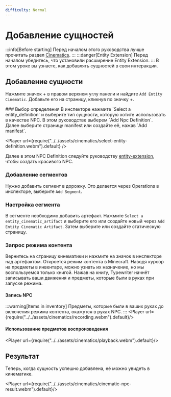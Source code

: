```yaml
---
difficulty: Normal
---
```



# Добавление сущностей

:::info[Before starting]
Перед началом этого руководства лучше прочитать раздел [Cinematics](./index.mdx).
:::
:::danger[Entity Extension]
Перед началом убедитесь, что установили расширение Entity Extension.
:::
В этом уроке вы узнаете, как добавлять сущностей в свои интеракции.

## Добавление сущности
Нажмите значок + в правом верхнем углу панели и найдите `Add Entity Cinematic`. Добавьте его на страницу, кликнув по значку +.

<EntrySearch entryName='entity_cinematic'/>
### Выбор определения
В инспекторе нажмите `Select a entity_definition` и выберите тип сущности, которую хотите использовать в качестве NPC. В этом руководстве выберем `Add Npc Definition`. Далее выберите страницу manifest или создайте её, нажав `Add manifest`.

<Player url={require("../../assets/cinematics/select-entity-definition.webm").default} />

Далее в этом NPC Definition следуйте руководству [entity-extension](../04-entity-extension/index.mdx), чтобы создать красивого NPC.

### Добавление сегментов
Нужно добавить сегмент в дорожку. Это делается через Operations в инспекторе, выберите `Add Segment`.

### Настройка сегмента
В сегменте необходимо добавить артефакт. Нажмите `Select a entity_cinematic_artifact` и выберите его или создайте новый через `Add Entity Cinematic Artifact`. Затем выберите или создайте статическую страницу.

### Запрос режима контента
Вернитесь на страницу кинематики и нажмите на значок <ActionButton button='capture'/> в инспекторе над артефактом. Откроется режим контента в Minecraft. Наводя курсор на предметы в инвентаре, можно узнать их назначение, но мы воспользуемся только книгой.
Нажав на книгу, Typewriter начнёт записывать ваши движения и предметы, которые были в руках при запуске режима.

#### Запись NPC
:::warning[Items in inventory]
Предметы, которые были в ваших руках до включения режима контента, окажутся в руках NPC.
:::
<Player url={require("../../assets/cinematics/recording.webm").default}/>

#### Использование предметов воспроизведения

<Player url={require("../../assets/cinematics/playback.webm").default}/>

## Результат
Теперь, когда сущность успешно добавлена, её можно увидеть в кинематике.

<Player url={require("../../assets/cinematics/cinematic-npc-result.webm").default}/>
